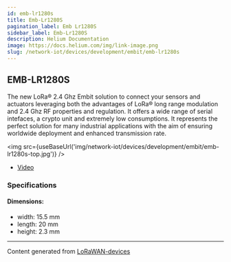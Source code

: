 ```yaml
---
id: emb-lr1280s
title: Emb-Lr1280S
pagination_label: Emb Lr1280S
sidebar_label: Emb-Lr1280S
description: Helium Documentation
image: https://docs.helium.com/img/link-image.png
slug: /network-iot/devices/development/embit/emb-lr1280s
---
```



<LegacyContentBanner />

## EMB-LR1280S

The new LoRa® 2.4 Ghz Embit solution to connect your sensors and actuators leveraging both the
advantages of LoRa® long range modulation and 2.4 Ghz RF properties and regulation. It offers a wide
range of serial intefaces, a crypto unit and extremely low consumptions. It represents the perfect
solution for many industrial applications with the aim of ensuring worldwide deployment and enhanced
transmission rate.

<img src={useBaseUrl('img/network-iot/devices/development/embit/emb-lr1280s-top.jpg')} />

- [Video](https://www.youtube.com/watch?v=W9B9bqGjlVs)

### Specifications

#### Dimensions:

- width: 15.5 mm
- length: 20 mm
- height: 2.3 mm

---

Content generated from [LoRaWAN-devices](https://github.com/TheThingsNetwork/lorawan-devices)
